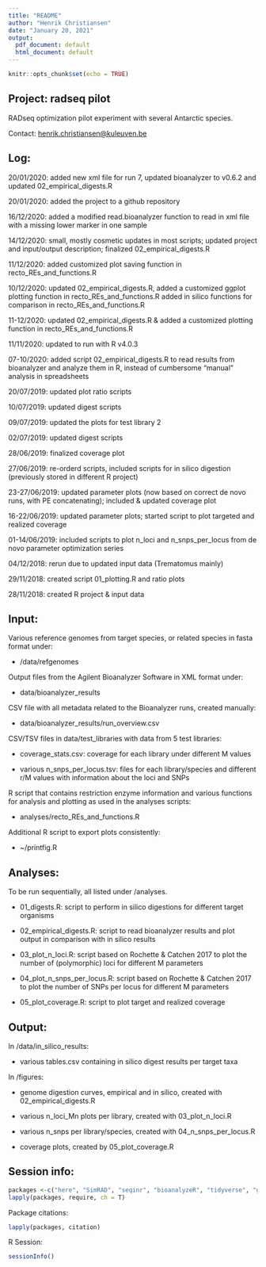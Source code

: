 ```yaml
---
title: "README"
author: "Henrik Christiansen"
date: "January 20, 2021"
output:
  pdf_document: default
  html_document: default
---
```


```r
knitr::opts_chunk$set(echo = TRUE)
```

## Project: radseq pilot

RADseq optimization pilot experiment with several Antarctic species.

Contact: <henrik.christiansen@kuleuven.be>

## Log:

20/01/2020: added new xml file for run 7, updated bioanalyzer to v0.6.2 and updated 02_empirical_digests.R

20/01/2020: added the project to a github repository

16/12/2020: added a modified read.bioanalyzer function to read in xml file with a missing lower marker in one sample

14/12/2020: small, mostly cosmetic updates in most scripts; updated project and input/output description;
            finalized 02_empirical_digests.R

11/12/2020: added customized plot saving function in recto_REs_and_functions.R

10/12/2020: updated 02_empirical_digests.R,
            added a customized ggplot plotting function in recto_REs_and_functions.R
            added in silico functions for comparison in recto_REs_and_functions.R

11-12/2020: updated 02_empirical_digests.R & added a customized plotting function in recto_REs_and_functions.R

11/11/2020: updated to run with R v4.0.3

07-10/2020: added script 02_empirical_digests.R to read results from bioanalyzer and analyze them in R,
            instead of cumbersome "manual" analysis in spreadsheets

20/07/2019: updated plot ratio scripts

10/07/2019: updated digest scripts

09/07/2019: updated the plots for test library 2

02/07/2019: updated digest scripts

28/06/2019: finalized coverage plot

27/06/2019: re-orderd scripts, included scripts for in silico digestion (previously stored in different R project)

23-27/06/2019: updated parameter plots (now based on correct de novo runs, with PE concatenating);
              included & updated coverage plot

16-22/06/2019: updated parameter plots; started script to plot targeted and realized coverage

01-14/06/2019: included scripts to plot n_loci and n_snps_per_locus from de novo parameter optimization series

04/12/2018: rerun due to updated input data (Trematomus mainly)

29/11/2018: created script 01_plotting.R and ratio plots

28/11/2018: created R project & input data

## Input:

Various reference genomes from target species, or related species in fasta format under:

* /data/refgenomes

Output files from the Agilent Bioanalyzer Software in XML format under:

* data/bioanalyzer_results

CSV file with all metadata related to the Bioanalyzer runs, created manually:

* data/bioanalyzer_results/run_overview.csv

CSV/TSV files in data/test_libraries with data from 5 test libraries:

* coverage_stats.csv: coverage for each library under different M values

* various n_snps_per_locus.tsv: files for each library/species and different r/M values with information about the loci and SNPs

R script that contains restriction enzyme information and various functions for analysis and plotting as used in the analyses scripts:

* analyses/recto_REs_and_functions.R

Additional R script to export plots consistently:

* ~/printfig.R

## Analyses:

To be run sequentially, all listed under /analyses.

* 01_digests.R: script to perform in silico digestions for different target organisms

* 02_empirical_digests.R: script to read bioanalyzer results and plot output in comparison with in silico results

* 03_plot_n_loci.R: script based on Rochette & Catchen 2017 to plot the number of (polymorphic) loci for different M parameters

* 04_plot_n_snps_per_locus.R: script based on Rochette & Catchen 2017 to plot the number of SNPs per locus for different M parameters

* 05_plot_coverage.R: script to plot target and realized coverage

## Output:

In /data/in_silico_results:

* various tables.csv containing in silico digest results per target taxa

In /figures:

* genome digestion curves, empirical and in silico, created with 02_empirical_digests.R

* various n_loci_Mn plots per library, created with 03_plot_n_loci.R

* various n_snps per library/species, created with 04_n_snps_per_locus.R

* coverage plots, created by 05_plot_coverage.R

## Session info:

```r
packages <-c("here", "SimRAD", "seqinr", "bioanalyzeR", "tidyverse", "ggsci", "gridExtra")
lapply(packages, require, ch = T)
```
Package citations:

```r
lapply(packages, citation)
```

R Session:

```r
sessionInfo()
```
